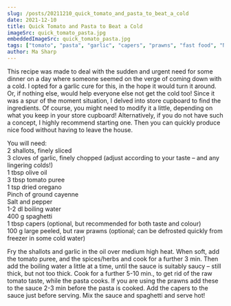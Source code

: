 ```yaml
---
slug: /posts/20211210_quick_tomato_and_pasta_to_beat_a_cold
date: 2021-12-10
title: Quick Tomato and Pasta to Beat a Cold
imageSrc: quick_tomato_pasta.jpg
embeddedImageSrc: quick_tomato_pasta.jpg
tags: ["tomato", "pasta", "garlic", "capers", "prawns", "fast food", "No infections here please!", "dinner"]
author: Ma Sharp
---
```

This recipe was made to deal with the sudden and urgent need for some dinner on a day where someone seemed on the verge of coming down with a cold. I opted for a garlic cure for this, in the hope it would turn it around. Or, if nothing else, would help everyone else not get the cold too! Since it was a spur of the moment situation, I delved into store cupboard to find the ingredients. Of course, you might need to modify it a little, depending on what you keep in your store cupboard! Alternatively, if you do not have such a concept, I highly recommend starting one. Then you can quickly produce nice food without having to leave the house.  
  
You will need:  
2 shallots, finely sliced  
3 cloves of garlic, finely chopped (adjust according to your taste – and any lingering colds!)  
1 tbsp olive oil  
3 tbsp tomato puree  
1 tsp dried oregano  
Pinch of ground cayenne  
Salt and pepper  
1-2 dl boiling water  
400 g spaghetti  
1 tbsp capers (optional, but recommended for both taste and colour)  
100 g large peeled, but raw prawns (optional; can be defrosted quickly from freezer in some cold water)  
  
Fry the shallots and garlic in the oil over medium high heat. When soft, add the tomato puree, and the spices/herbs and cook for a further 3 min. Then add the boiling water a little at a time, until the sauce is suitably saucy – still thick, but not too thick. Cook for a further 5-10 min., to get rid of the raw tomato taste, while the pasta cooks. If you are using the prawns add these to the sauce 2-3 min before the pasta is cooked. Add the capers to the sauce just before serving. Mix the sauce and spaghetti and serve hot! 
